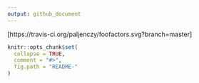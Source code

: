 ```yaml
---
output: github_document
---
```


<!-- README.md is generated from README.Rmd. Please edit that file -->

[https://travis-ci.org/paljenczy/foofactors.svg?branch=master]

```r
knitr::opts_chunk$set(
  collapse = TRUE,
  comment = "#>",
  fig.path = "README-"
)
```


